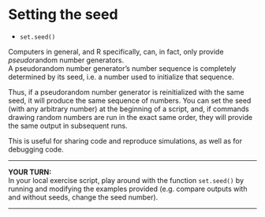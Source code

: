 # Setting the seed

* `set.seed()`

Computers in general, and R specifically, can, in fact, only provide *pseudo*random number generators.  
A pseudorandom number generator's number sequence is completely determined by its seed, i.e. a number used to initialize that sequence.

Thus, if a pseudorandom number generator is reinitialized with the same seed, it will produce the same sequence of numbers.
You can set the seed (with any arbitrary number) at the beginning of a script, and, if commands drawing random numbers are run in the exact same order, they will provide the same output in subsequent runs.

This is useful for sharing code and reproduce simulations, as well as for debugging code.

***

**YOUR TURN:**  
In your local exercise script, play around with the function `set.seed()` by running and modifying the examples provided (e.g. compare outputs with and without seeds, change the seed number).
 
***

